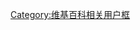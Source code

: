 {{Userbox
  |border-c = #000000
  |border-s = 1
  |id-c     = #ffffff
  |id-s     = 11
  |id-fc    = #000000
  |info-c   = #ffffff
  |info-s   = 10
  |info-fc  = #000000
  |id       = [[西洋]]<br /><span style="color: lightgreen;">+</span><br />[[東方文化|東方]]
  |info     = 這個用戶喜愛'''中西合璧'''。
  |usercategory=喜愛中西合璧的維基人}}<noinclude>
[[Category:维基百科相关用户框]]
</noinclude>
